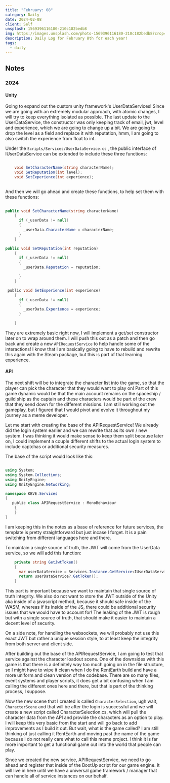 ```yaml
---
title: "February: 08"
category: Daily
date: 2024-02-08
client: Self
unsplash: 1569396116180-210c182bedb8
img: https://images.unsplash.com/photo-1569396116180-210c182bedb8?crop=entropy&cs=srgb&fm=jpg&ixid=MnwzNjM5Nzd8MHwxfHJhbmRvbXx8fHx8fHx8fDE2ODE3NDg2ODY&ixlib=rb-4.0.3&q=85
description: Daily Log for February 8th for each year!
tags:
  - daily
---
```


## Notes

### 2024

#### Unity

Going to expand out the custom unity framework's UserDataServices!
Since we are going with an extremely modular approach, with atomic changes, I will try to keep everything isolated as possible.
The last update to the UserDataService, the constructor was only keeping track of email, jwt, level and experience, which we are going to change up a bit.
We are going to drop the level as a field and replace it with reputation, hmm, I am going to also switch the experience from float to int.

Under the `Scripts/Services/UserDataService.cs` , the public interface of IUserDataService can be extended to include these three functions:
```c#

    void SetCharacterName(string characterName);
    void SetReputation(int level);
    void SetExperience(int experience);
    
```

And then we will go ahead and create these functions, to help set them with these functions:

```c#
 
public void SetCharacterName(string characterName)
    {
      if (_userData != null)
      {
        _userData.CharacterName = characterName;
      }
    }

public void SetReputation(int reputation)
    {
      if (_userData != null)
      {
        _userData.Reputation = reputation;

      }
    }

 public void SetExperience(int experience)
    {
      if (_userData != null)
      {
        _userData.Experience = experience;
      }

    }
```

They are extremely basic right now, I will implement a get/set constructor later on to wrap around them.
I will push this out as a patch and then go back and create a new `APIRequestService` to help handle some of the interactions! I know that I am basically going to have to rebuild and rewrite this again with the Steam package, but this is part of that learning experience.

#### API

The next shift will be to integrate the character list into the game, so that the player can pick the character that they would want to play on! Part of this game dynamic would be that the main account remains on the spaceship / guild ship as the captain and these characters would be part of the crew that they send down for the different missions. I am still working out the gameplay, but I figured that I would pivot and evolve it throughout my journey as a meme developer.

Let me start with creating the base of the APIRequestService! We already did the login system earlier and we can rewrite that as its own / new system. I was thinking it would make sense to keep them split because later on, I could implement a couple different shifts to the actual login system to include captchas or additional security measures. 

The base of the script would look like this:
```c#

using System;
using System.Collections;
using UnityEngine;
using UnityEngine.Networking;

namespace KBVE.Services
{
   public class APIRequestService : MonoBehaviour
    {
    } 
}
```

I am keeping this in the notes as a base of reference for future services, the template is pretty straightforward but just incase I forget. It is a pain switching from different languages here and there.

To maintain a single source of truth, the JWT will come from the UserData service, so we will add this function:

```c#
    private string GetJwtToken()
    {
      var userDataService = Services.Instance.GetService<IUserDataService>();
      return userDataService?.GetToken();
    }

```

This part is important because we want to maintain that single source of truth integrity. We also do not want to store the JWT outside of the Unity aka inside of a javascript method, because it should safe inside of the WASM, whereas if its inside of the JS, there could be additional security issues that we would have to account for! The leaking of the JWT is rough but with a single source of truth, that should make it easier to maintain a decent level of security.

On a side note, for handling the websockets, we will probably not use this exact JWT but rather a unique session style, to at least keep the integrity from both server and client side. 

After building out the base of the APIRequestService, I am going to test that service against the character loadout scene. One of the downsides with this game is that there is a definitely way too much going on in the file structure, so I might have to wipe it clean when I do the RentEarth build and have a more uniform and clean version of the codebase. There are so many files, event systems and player scripts, it does get a bit confusing when I am calling the different ones here and there, but that is part of the thinking process, I suppose. 

Now the new scene that I created is called `CharacterSelection`, ugh wait, `CharacterScene` and that will be after the login is successful and we will create a new script called CharacterSelection.cs, which will pull the character data from the API and provide the characters as an option to play. I will keep this very basic from the start and will go back to add improvements as I build it out.
But wait, what is the game called? I am still thinking of just calling it RentEarth and moving past the name of the game because I do not really care what to call this meme project. I think it is far more important to get a functional game out into the world that people can play.

Since we created the new service, APIRequestService, we need to go ahead and register that inside of the BootUp script for our game engine. It will live in here until we have a universal game framework / manager that can handle all of service instances on our behalf.








